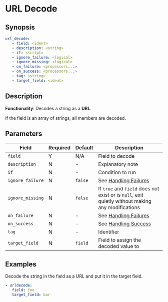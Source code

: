 # URL Decode

## Synopsis

```yaml {2}
url_decode:
   - field: <ident>
   - description: <string>
   - if: <script>
   - ignore_failure: <logical>
   - ignore_missing: <logical>
   - on_failure: <processors...>
   - on_success: <processors...>
   - tag: <string>
   - target_field: <ident>
```

## Description

**Functionality**: Decodes a string as a **URL**.

If the field is an array of strings, all members are decoded.

## Parameters

|Field|Required|Default|Description|
|---|---|---|---|
|`field`|Y|N/A|Field to decode|
|`description`|N|-|Explanatory note|
|`if`|N|-|Condition to run|
|`ignore_failure`|N|`false`|See [Handling Failures](../handling-failures.mdx)|
|`ignore_missing`|N|`false`|If `true` and `field` does not exist or is `null`, exit quietly without making any modifications|
|`on_failure`|N|-|See [Handling Failures](../handling-failures.mdx)|
|`on_success`|N|-|See [Handling Success](../handling-success.mdx)|
|`tag`|N|-|Identifier|
|`target_field`|N|`field`|Field to assign the decoded value to|

## Examples

Decode the string in the field as a URL and put it in the target field.

```yaml
- urldecode:
   field: foo
   target_field: bar
```
